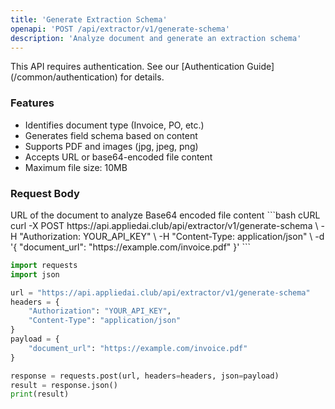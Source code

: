 ```yaml
---
title: 'Generate Extraction Schema'
openapi: 'POST /api/extractor/v1/generate-schema'
description: 'Analyze document and generate an extraction schema'
---
```


<Note>
This API requires authentication. See our [Authentication Guide](/common/authentication) for details.
</Note>

### Features
- Identifies document type (Invoice, PO, etc.)
- Generates field schema based on content
- Supports PDF and images (jpg, jpeg, png)
- Accepts URL or base64-encoded file content
- Maximum file size: 10MB

### Request Body

<ParamField body="document_url" type="string">
  URL of the document to analyze
</ParamField>

<ParamField body="file_content" type="string">
  Base64 encoded file content
</ParamField>

<RequestExample>
```bash cURL
curl -X POST https://api.appliedai.club/api/extractor/v1/generate-schema \
  -H "Authorization: YOUR_API_KEY" \
  -H "Content-Type: application/json" \
  -d '{
    "document_url": "https://example.com/invoice.pdf"
  }'
```

```python Python
import requests
import json

url = "https://api.appliedai.club/api/extractor/v1/generate-schema"
headers = {
    "Authorization": "YOUR_API_KEY",
    "Content-Type": "application/json"
}
payload = {
    "document_url": "https://example.com/invoice.pdf"
}

response = requests.post(url, headers=headers, json=payload)
result = response.json()
print(result)
```
</RequestExample> 